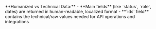 <Note>
	**Humanized vs Technical Data:** - **Main fields** (like `status`, `role`,
	dates) are returned in human-readable, localized format - **`ids` field**
	contains the technical/raw values needed for API operations and integrations
</Note>
